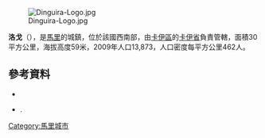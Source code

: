 [[Image:Dinguira-Logo.jpg|right]]

'''洛戈'''（{{lang-fr|Logo}}），是[[馬里|馬里]]的城鎮，位於該國西南部，由[[卡伊區|卡伊區]]的[[卡伊省|卡伊省]]負責管轄，面積30平方公里，海拔高度59米，2009年人口13,873，人口密度每平方公里462人。

==參考資料==
*{{citation | url=http://instat.gov.ml/documentation/kayes.pdf | publisher=République de Mali: Institut National de la Statistique | title=Resultats Provisoires RGPH 2009 (Région de Kayes) | language=fr | accessdate=2015-07-24 | archive-date=2011-07-22 | archive-url=https://web.archive.org/web/20110722215701/http://instat.gov.ml/documentation/kayes.pdf | dead-url=no }}
*{{citation | title=Plan de Sécurité Alimentaire Commune Rurale de Logo 2007-2011 | publisher=Commissariat à la Sécurité Alimentaire, République du Mali, USAID-Mali | year=2006 | url=http://www.csa-mali.org/plans/Kayes/plansa_kayes/psa_logo.pdf | language=fr | deadurl=yes | archiveurl=https://web.archive.org/web/20120602055243/http://www.csa-mali.org/plans/Kayes/plansa_kayes/psa_logo.pdf | archivedate=2012-06-02 }}.

{{Coord|14|17|N|11|16|W|display=title}}

{{卡伊區}}

[[Category:馬里城市|Category:馬里城市]]


{{Mali-geo-stub}}